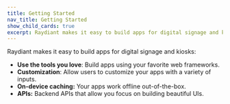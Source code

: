 ```yaml
---
title: Getting Started
nav_title: Getting Started
show_child_cards: true
excerpt: Raydiant makes it easy to build apps for digital signage and kiosks.
---
```


Raydiant makes it easy to build apps for digital signage and kiosks:

- **Use the tools you love**: Build apps using your favorite web frameworks.
- **Customization**: Allow users to customize your apps with a variety of inputs.
- **On-device caching:** Your apps work offline out-of-the-box.
- **APIs:** Backend APIs that allow you focus on building beautiful UIs.
